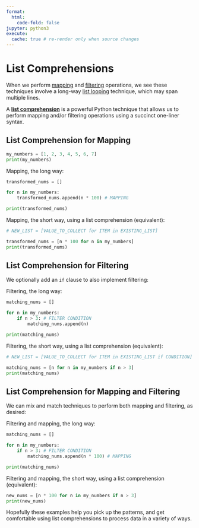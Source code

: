 ```yaml
---
format:
  html:
    code-fold: false
jupyter: python3
execute:
  cache: true # re-render only when source changes
---
```


# List Comprehensions

When we perform [mapping](./mapping.qmd) and [filtering](./filtering.qmd) operations, we see these techniques involve a long-way [list looping](for-loops.qmd) technique, which may span multiple lines.


A [**list comprehension**](https://docs.python.org/3/tutorial/datastructures.html#list-comprehensions) is a powerful Python technique that allows us to perform mapping and/or filtering operations using a succinct one-liner syntax.

## List Comprehension for Mapping

```python
my_numbers = [1, 2, 3, 4, 5, 6, 7]
print(my_numbers)
```

Mapping, the long way:

```python
transformed_nums = []

for n in my_numbers:
    transformed_nums.append(n * 100) # MAPPING

print(transformed_nums)
```

Mapping, the short way, using a list comprehension (equivalent):

```python
# NEW_LIST = [VALUE_TO_COLLECT for ITEM in EXISTING_LIST]

transformed_nums = [n * 100 for n in my_numbers]
print(transformed_nums)
```

## List Comprehension for Filtering


We optionally add an `if` clause to also implement filtering:

Filtering, the long way:

```python
matching_nums = []

for n in my_numbers:
    if n > 3: # FILTER CONDITION
        matching_nums.append(n)

print(matching_nums)
```

Filtering, the short way, using a list comprehension (equivalent):

```python
# NEW_LIST = [VALUE_TO_COLLECT for ITEM in EXISTING_LIST if CONDITION]

matching_nums = [n for n in my_numbers if n > 3]
print(matching_nums)
```

## List Comprehension for Mapping and Filtering

We can mix and match techniques to perform both mapping and filtering, as desired:

Filtering and mapping, the long way:

```python
matching_nums = []

for n in my_numbers:
    if n > 3: # FILTER CONDITION
        matching_nums.append(n * 100) # MAPPING

print(matching_nums)
```

Filtering and mapping, the short way, using a list comprehension (equivalent):

```python
new_nums = [n * 100 for n in my_numbers if n > 3]
print(new_nums)
```


Hopefully these examples help you pick up the patterns, and get comfortable using list comprehensions to process data in a variety of ways.

